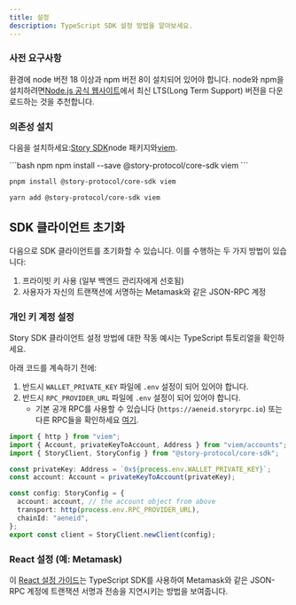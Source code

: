 ```yaml
---
title: 설정
description: TypeScript SDK 설정 방법을 알아보세요.
---
```


### 사전 요구사항

환경에 node 버전 18 이상과 npm 버전 8이 설치되어 있어야 합니다. node와 npm을 설치하려면[Node.js 공식 웹사이트](https://nodejs.org)에서 최신 LTS(Long Term Support) 버전을 다운로드하는 것을 추천합니다.

### 의존성 설치

다음을 설치하세요:[Story SDK](https://www.npmjs.com/package/@story-protocol/core-sdk)node 패키지와[viem](https://www.npmjs.com/package/viem).

<CodeGroup>
  ```bash npm
  npm install --save @story-protocol/core-sdk viem
  ```

  ```bash pnpm
  pnpm install @story-protocol/core-sdk viem
  ```

  ```bash yarn
  yarn add @story-protocol/core-sdk viem
  ```
</CodeGroup>

## SDK 클라이언트 초기화

다음으로 SDK 클라이언트를 초기화할 수 있습니다. 이를 수행하는 두 가지 방법이 있습니다:

1. 프라이빗 키 사용 (일부 백엔드 관리자에게 선호됨)
2. 사용자가 자신의 트랜잭션에 서명하는 Metamask와 같은 JSON-RPC 계정

### 개인 키 계정 설정

<CardGroup cols={1}>
  <Card title="Working Example" href="https://github.com/storyprotocol/typescript-tutorial/blob/main/utils/config.ts" icon="thumbs-up">
    Story SDK 클라이언트 설정 방법에 대한 작동 예시는 TypeScript 튜토리얼을 확인하세요.
  </Card>
</CardGroup>

아래 코드를 계속하기 전에:

1. 반드시 `WALLET_PRIVATE_KEY` 파일에 `.env` 설정이 되어 있어야 합니다.
2. 반드시 `RPC_PROVIDER_URL` 파일에 `.env` 설정이 되어 있어야 합니다.
   * 기본 공개 RPC를 사용할 수 있습니다 (`https://aeneid.storyrpc.io`) 또는 다른 RPC들을 확인하세요 [여기](/network/network-info/aeneid#rpcs).

```typescript utils.ts
import { http } from "viem";
import { Account, privateKeyToAccount, Address } from "viem/accounts";
import { StoryClient, StoryConfig } from "@story-protocol/core-sdk";

const privateKey: Address = `0x${process.env.WALLET_PRIVATE_KEY}`;
const account: Account = privateKeyToAccount(privateKey);

const config: StoryConfig = {
  account: account, // the account object from above
  transport: http(process.env.RPC_PROVIDER_URL),
  chainId: "aeneid",
};
export const client = StoryClient.newClient(config);
```

### React 설정 (예: Metamask)

이 [React 설정 가이드](/developers/react-guide/setup)는 TypeScript SDK를 사용하여 Metamask와 같은 JSON-RPC 계정에 트랜잭션 서명과 전송을 지연시키는 방법을 보여줍니다.
